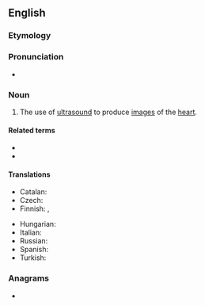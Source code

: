 ==English==

===Etymology===
{{compound|en|echo|cardiography}}

===Pronunciation===
* {{rhymes|en|ɒɡɹəfi}}

===Noun===
{{wikipedia}}
{{en-noun|~}}

# {{lb|en|medicine}} The use of [[ultrasound]] to produce [[image]]s of the [[heart]].

====Related terms====
* {{l|en|echocardiogram}}
* {{l|en|echocardiograph}}

====Translations====
{{trans-top|use of ultrasound to produce images of the heart}}
* Catalan: {{t|ca|ecocardiografia|f}}
* Czech: {{t+|cs|echokardiografie|f}}
* Finnish: {{t|fi|[[sydän|sydämen]] [[ultraäänikuvaus]]}}, {{t|fi|ekokardiografia}}
{{trans-mid}}
* Hungarian: {{t|hu|echokardiográfia}}
* Italian: {{t|it|ecocardiografia|f}}
* Russian: {{t+|ru|эхокардиография|f}}
* Spanish: {{t|es|ecocardiografía|f}}
* Turkish: {{t|tr|ekokardiyografi}}
{{trans-bottom}}

===Anagrams===
* {{anagrams|en|a=aaccdeghhiooprry|cardioechography}}